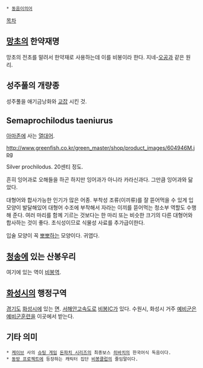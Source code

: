  * [[동음이의어]]

[[목차]]
== [[망초]]의 한약재명 ==
망초의 전초를 말려서 한약재로 사용하는데 이를 비봉이라 한다. 지네-[[오공]]과 같은 원리.

== 성주풀의 개량종 ==
성주풀을 애기금낭화와 [[교잡]] 시킨 것.

== Semaprochilodus taeniurus ==
[[아마존]]에 사는 [[열대어]].

http://www.greenfish.co.kr/green_master/shop/product_images/604946M.jpg

Silver prochilodus. 20센티 정도.

흔히 잉어과로 오해들을 하곤 하지만 잉어과가 아니라 카라신과다. 그만큼 잉어과와 닮았다.

대형어와 합사가능한 인기가 많은 어종. 부착성 조류(이끼류)를 잘 뜯어먹을 수 있게 입 모양이 발달해있어 대형어 수조에 부착해서 자라는 이끼를 뜯어먹는 청소부 역할도 수행해 준다. 여러 마리를 함께 기르는 것보다는 한 마리 또는 비슷한 크기의 다른 대형어와 합사하는 것이 좋다. 초식성이므로 식물성 사료를 추가급이한다.

입술 모양이 꼭 [[뽀뽀]]하는 모양이다. 귀엽다.

== [[청송]]에 있는 산봉우리 ==
여기에 있는 역이 [[비봉역]].

== [[화성시]]의 행정구역 ==
[[경기도]] [[화성시]]에 있는 [[면]]. [[서해안고속도로]] [[비봉IC]]가 있다. 수원시, 화성시 거주 [[예비군]]은 [[예비군훈련]]을 이곳에서 받는다.

== 기타 의미 ==
 * [[케이브]] 사의 [[슈팅 게임]] [[돈파치 시리즈]]의 최종보스 [[히바치(돈파치 시리즈)|히바치]]의 한국어식 독음이다.
 * [[동방 프로젝트]]에 등장하는 캐릭터 집단 [[비봉클럽]]의 줄임말이다.
